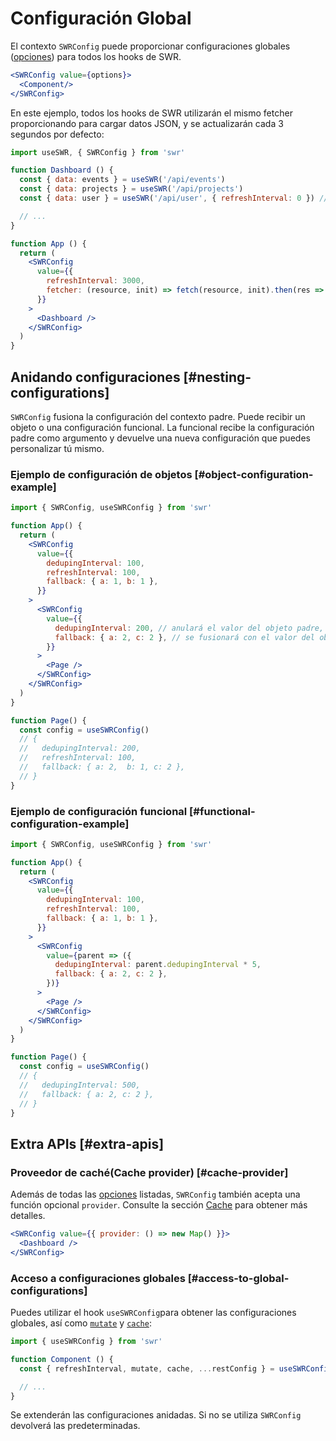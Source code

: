 # Configuración Global

El contexto `SWRConfig` puede proporcionar configuraciones globales ([opciones](/docs/api)) para todos los hooks de SWR.

```jsx
<SWRConfig value={options}>
  <Component/>
</SWRConfig>
```

En este ejemplo, todos los hooks de SWR utilizarán el mismo fetcher proporcionando para cargar datos JSON, 
y se actualizarán cada 3 segundos por defecto:

```jsx
import useSWR, { SWRConfig } from 'swr'

function Dashboard () {
  const { data: events } = useSWR('/api/events')
  const { data: projects } = useSWR('/api/projects')
  const { data: user } = useSWR('/api/user', { refreshInterval: 0 }) // override

  // ...
}

function App () {
  return (
    <SWRConfig 
      value={{
        refreshInterval: 3000,
        fetcher: (resource, init) => fetch(resource, init).then(res => res.json())
      }}
    >
      <Dashboard />
    </SWRConfig>
  )
}
```

## Anidando configuraciones [#nesting-configurations]

`SWRConfig` fusiona la configuración del contexto padre. Puede recibir un objeto o una configuración funcional. La funcional recibe la configuración padre como argumento y devuelve una nueva configuración que puedes personalizar tú mismo. 

### Ejemplo de configuración de objetos [#object-configuration-example]

```jsx
import { SWRConfig, useSWRConfig } from 'swr'

function App() {
  return (
    <SWRConfig
      value={{
        dedupingInterval: 100,
        refreshInterval: 100,
        fallback: { a: 1, b: 1 },
      }}
    >
      <SWRConfig
        value={{
          dedupingInterval: 200, // anulará el valor del objeto padre, ya que el valor es primitivo
          fallback: { a: 2, c: 2 }, // se fusionará con el valor del objeto padre, ya que el valor es un objeto fusionable
        }}
      >
        <Page />
      </SWRConfig>
    </SWRConfig>
  )
}

function Page() {
  const config = useSWRConfig()
  // {
  //   dedupingInterval: 200,
  //   refreshInterval: 100,
  //   fallback: { a: 2,  b: 1, c: 2 },
  // }
}
```

### Ejemplo de configuración funcional [#functional-configuration-example]

```jsx
import { SWRConfig, useSWRConfig } from 'swr'

function App() {
  return (
    <SWRConfig
      value={{
        dedupingInterval: 100,
        refreshInterval: 100,
        fallback: { a: 1, b: 1 },
      }}
    >
      <SWRConfig
        value={parent => ({
          dedupingInterval: parent.dedupingInterval * 5,
          fallback: { a: 2, c: 2 },
        })}
      >
        <Page />
      </SWRConfig>
    </SWRConfig>
  )
}

function Page() {
  const config = useSWRConfig()
  // {
  //   dedupingInterval: 500,
  //   fallback: { a: 2, c: 2 },
  // }
}
```

## Extra APIs [#extra-apis]

### Proveedor de caché(Cache provider) [#cache-provider]

Además de todas las [opciones](/docs/api) listadas, `SWRConfig` también acepta una función opcional `provider`. Consulte la sección [Cache](/docs/cache) para obtener más detalles.

```jsx
<SWRConfig value={{ provider: () => new Map() }}>
  <Dashboard />
</SWRConfig>
```

### Acceso a configuraciones globales [#access-to-global-configurations]

Puedes utilizar el hook `useSWRConfig`para obtener las configuraciones globales, así como [`mutate`](/docs/mutation) y [`cache`](/docs/advanced/cache):

```jsx
import { useSWRConfig } from 'swr'

function Component () {
  const { refreshInterval, mutate, cache, ...restConfig } = useSWRConfig()

  // ...
}
```

Se extenderán las configuraciones anidadas. Si no se utiliza `SWRConfig` devolverá las predeterminadas.

